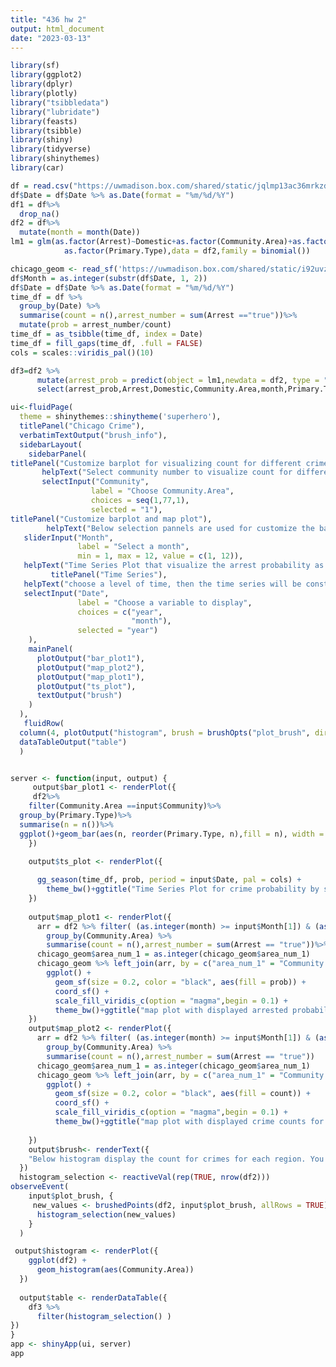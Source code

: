 ---
title: "436 hw 2"
output: html_document
date: "2023-03-13"
---
```{r, echo = F, warning=F, message = F,results="hide"}
library(sf)
library(ggplot2)
library(dplyr)
library(plotly)
library("tsibbledata")
library("lubridate")
library(feasts)
library(tsibble)
library(shiny)
library(tidyverse)
library(shinythemes)
library(car)
```


```{r, echo = F}
df = read.csv("https://uwmadison.box.com/shared/static/jqlmp13ac36mrkzdondccrh8hd24rk8w.csv")
df$Date = df$Date %>% as.Date(format = "%m/%d/%Y")
df1 = df%>%
  drop_na()
df2 = df%>%
  mutate(month = month(Date))
lm1 = glm(as.factor(Arrest)~Domestic+as.factor(Community.Area)+as.factor(month)+
            as.factor(Primary.Type),data = df2,family = binomial())
```




```{r, fig.height=8, fig.width=8, echo = F}
chicago_geom <- read_sf('https://uwmadison.box.com/shared/static/i92uvz0le30zzo2k7wb9qui4f7s4yvkf.geojson')
df$Month = as.integer(substr(df$Date, 1, 2))
df$Date = df$Date %>% as.Date(format = "%m/%d/%Y")
time_df = df %>% 
  group_by(Date) %>%
  summarise(count = n(),arrest_number = sum(Arrest =="true"))%>%
  mutate(prob = arrest_number/count)
time_df = as_tsibble(time_df, index = Date)
time_df = fill_gaps(time_df, .full = FALSE)
cols = scales::viridis_pal()(10)
```





```{r}
df3=df2 %>%
      mutate(arrest_prob = predict(object = lm1,newdata = df2, type = "response"))%>%
      select(arrest_prob,Arrest,Domestic,Community.Area,month,Primary.Type)
```




```{r, eval = FALSE, echo = F}
ui<-fluidPage(
  theme = shinythemes::shinytheme('superhero'),
  titlePanel("Chicago Crime"),
  verbatimTextOutput("brush_info"),
  sidebarLayout(
    sidebarPanel(
titlePanel("Customize barplot for visualizing count for different crimes in the selected region"),
       helpText("Select community number to visualize count for different crimes in this region"),
       selectInput("Community", 
                  label = "Choose Community.Area",
                  choices = seq(1,77,1),
                  selected = "1"),
titlePanel("Customize barplot and map plot"),
        helpText("Below selection pannels are used for customize the barplot and map plot. To customize the visualization, select a time period and the level of time. The map plot will demonstrate the arrested probability, and the barplot will demonstrate the total arrested number by each community area"),
   sliderInput("Month",
               label = "Select a month",
               min = 1, max = 12, value = c(1, 12)),
   helpText("Time Series Plot that visualize the arrest probability as time moves in 2021."),
         titlePanel("Time Series"),
   helpText("choose a level of time, then the time series will be constructed by this time period"),
   selectInput("Date",
               label = "Choose a variable to display",
               choices = c("year",
                           "month"),
               selected = "year")
    ),
    mainPanel(
      plotOutput("bar_plot1"),
      plotOutput("map_plot2"),
      plotOutput("map_plot1"),
      plotOutput("ts_plot"),
      textOutput("brush")
    )
  ),
   fluidRow(
  column(4, plotOutput("histogram", brush = brushOpts("plot_brush", direction = "x"))) ),
  dataTableOutput("table")
  )


server <- function(input, output) {
     output$bar_plot1 <- renderPlot({
     df2%>%
    filter(Community.Area ==input$Community)%>%
  group_by(Primary.Type)%>%
  summarise(n = n())%>%
  ggplot()+geom_bar(aes(n, reorder(Primary.Type, n),fill = n), width = 0.8, stat = "identity")+theme_bw() + labs(x = "count", y = "Crime type", fill = "n")+ggtitle("Crime Count by Each type of crime ")
    })
  
    output$ts_plot <- renderPlot({

      gg_season(time_df, prob, period = input$Date, pal = cols) + 
        theme_bw()+ggtitle("Time Series Plot for crime probability by selected time period")
    })
    
    output$map_plot1 <- renderPlot({
      arr = df2 %>% filter( (as.integer(month) >= input$Month[1]) & (as.integer(month) <= input$Month[2])) %>% 
        group_by(Community.Area) %>% 
        summarise(count = n(),arrest_number = sum(Arrest == "true"))%>%mutate(prob = arrest_number/count)
      chicago_geom$area_num_1 = as.integer(chicago_geom$area_num_1)
      chicago_geom %>% left_join(arr, by = c("area_num_1" = "Community.Area"))%>% 
        ggplot() + 
          geom_sf(size = 0.2, color = "black", aes(fill = prob)) + 
          coord_sf() + 
          scale_fill_viridis_c(option = "magma",begin = 0.1) + 
          theme_bw()+ggtitle("map plot with displayed arrested probability for selected time period ")
    })
    output$map_plot2 <- renderPlot({
      arr = df2 %>% filter( (as.integer(month) >= input$Month[1]) & (as.integer(month) <= input$Month[2])) %>% 
        group_by(Community.Area) %>% 
        summarise(count = n(),arrest_number = sum(Arrest == "true"))
      chicago_geom$area_num_1 = as.integer(chicago_geom$area_num_1)
      chicago_geom %>% left_join(arr, by = c("area_num_1" = "Community.Area"))%>% 
        ggplot() + 
          geom_sf(size = 0.2, color = "black", aes(fill = count)) + 
          coord_sf() + 
          scale_fill_viridis_c(option = "magma",begin = 0.1) + 
          theme_bw()+ggtitle("map plot with displayed crime counts for selected time period ")
      
    })    
    output$brush<- renderText({
    "Below histogram display the count for crimes for each region. You can interact with this histogram by brushing some data. It will display a table contains all brushed entries with their arrest probability, crime domestic status, crime type, community area, and month. Probability are calculated based on logistics regression, fitted with month, domestic status(labeled as Domestic in data), crime type(labled as Primary.Type), and community area."
  })
  histogram_selection <- reactiveVal(rep(TRUE, nrow(df2)))
observeEvent(
    input$plot_brush, {
     new_values <- brushedPoints(df2, input$plot_brush, allRows = TRUE)$selected_
      histogram_selection(new_values)
    }
  )      

 output$histogram <- renderPlot({
    ggplot(df2) +
      geom_histogram(aes(Community.Area)) 
  })
  
  output$table <- renderDataTable({
    df3 %>%
      filter(histogram_selection() )
})
}
app <- shinyApp(ui, server)
app
```